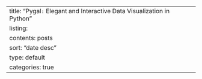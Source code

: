 ---
title: "Pygal`:` Elegant and Interactive Data Visualization in Python"
listing:
  contents: posts
  sort: "date desc"
  type: default
  categories: true
---